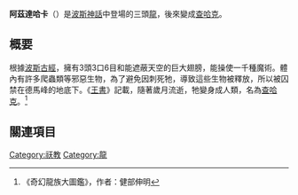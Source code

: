 '''阿茲達哈卡'''（{{lang|fa-Latn|Aži Dahāka}}）是[[波斯神話|波斯神話]]中登場的三頭[[龍|龍]]，後來變成[[查哈克|查哈克]]。

== 概要 ==
根據[[波斯古經|波斯古經]]，擁有3頭3口6目和能遮蔽天空的巨大翅膀，能操使一千種魔術。體內有許多爬蟲類等邪惡生物，為了避免因刺死牠，導致這些生物被釋放，所以被囚禁在德馬峰的地底下。《[[列王紀_(伊朗)|王書]]》記載，隨著歲月流逝，牠變身成人類，名為[[查哈克|查哈克]]。<ref>《奇幻龍族大圖鑑》，作者：健部伸明</ref>

== 關連項目 ==
[[Category:祆教|Category:祆教]]
[[Category:龍|Category:龍]]